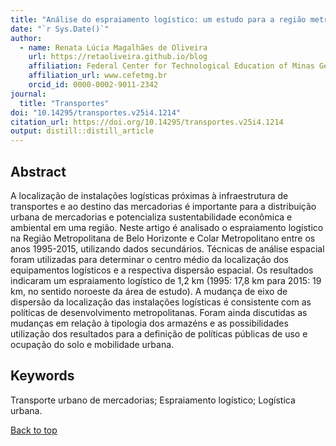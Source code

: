 ```yaml
---
title: "Análise do espraiamento logístico: um estudo para a região metropolitana de Belo Horizonte"
date: "`r Sys.Date()`"
author:
  - name: Renata Lúcia Magalhães de Oliveira
    url: https://retaoliveira.github.io/blog
    affiliation: Federal Center for Technological Education of Minas Gerais
    affiliation_url: www.cefetmg.br
    orcid_id: 0000-0002-9011-2342
journal: 
  title: "Transportes"
doi: "10.14295/transportes.v25i4.1214"
citation_url: https://doi.org/10.14295/transportes.v25i4.1214
output: distill::distill_article
---
```


<link rel="stylesheet" href="academicons-1.9.1/css/academicons.min.css"/>

## Abstract

A localização de instalações logísticas próximas à infraestrutura de transportes e ao destino das mercadorias é importante para a distribuição urbana de mercadorias e potencializa sustentabilidade econômica e ambiental em uma região. Neste artigo é analisado o espraiamento logístico na Região Metropolitana de Belo Horizonte e Colar Metropolitano entre os anos 1995-2015, utilizando dados secundários. Técnicas de análise espacial foram utilizadas para determinar o centro médio da localização dos equipamentos logísticos e a respectiva dispersão espacial. Os resultados indicaram um espraiamento logístico de 1,2 km (1995: 17,8 km para 2015: 19 km, no sentido noroeste da área de estudo). A mudança de eixo de dispersão da localização das instalações logísticas é consistente com as políticas de desenvolvimento metropolitanas. Foram ainda discutidas as mudanças em relação à tipologia dos armazéns e as possibilidades utilização dos resultados para a definição de políticas públicas de uso e ocupação do solo e mobilidade urbana.

## Keywords
Transporte urbano de mercadorias; Espraiamento logístico; Logística urbana.

 <a href="#top">Back to top</a>